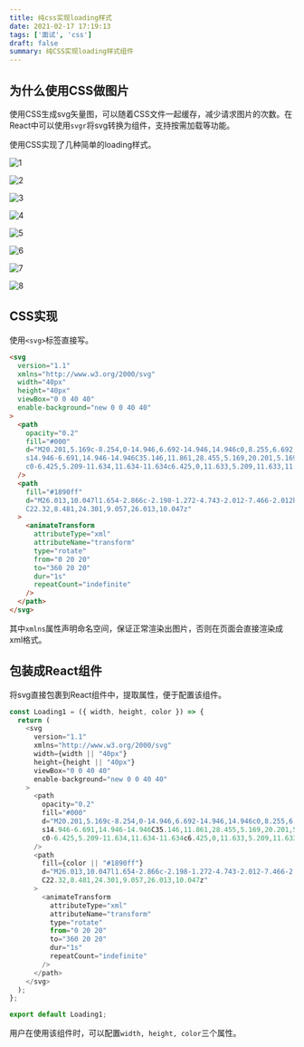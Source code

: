 ```yaml
---
title: 纯css实现loading样式
date: 2021-02-17 17:19:13
tags: ['面试', 'css']
draft: false
summary: 纯CSS实现loading样式组件
---
```


## 为什么使用CSS做图片

使用CSS生成svg矢量图，可以随着CSS文件一起缓存，减少请求图片的次数。在React中可以使用`svgr`将svg转换为组件，支持按需加载等功能。

使用CSS实现了几种简单的loading样式。

![1](/static/纯css实现loading样式/1.svg)

![2](/static/纯css实现loading样式/2.svg)

![3](/static/纯css实现loading样式/3.svg)

![4](/static/纯css实现loading样式/4.svg)

![5](/static/纯css实现loading样式/5.svg)

![6](/static/纯css实现loading样式/6.svg)

![7](/static/纯css实现loading样式/7.svg)

![8](/static/纯css实现loading样式/8.svg)

## CSS实现

使用`<svg>`标签直接写。

``` html
<svg
  version="1.1"
  xmlns="http://www.w3.org/2000/svg"
  width="40px"
  height="40px"
  viewBox="0 0 40 40"
  enable-background="new 0 0 40 40"
>
  <path
    opacity="0.2"
    fill="#000"
    d="M20.201,5.169c-8.254,0-14.946,6.692-14.946,14.946c0,8.255,6.692,14.946,14.946,14.946
    s14.946-6.691,14.946-14.946C35.146,11.861,28.455,5.169,20.201,5.169z M20.201,31.749c-6.425,0-11.634-5.208-11.634-11.634
    c0-6.425,5.209-11.634,11.634-11.634c6.425,0,11.633,5.209,11.633,11.634C31.834,26.541,26.626,31.749,20.201,31.749z"
  />
  <path
    fill="#1890ff"
    d="M26.013,10.047l1.654-2.866c-2.198-1.272-4.743-2.012-7.466-2.012h0v3.312h0
    C22.32,8.481,24.301,9.057,26.013,10.047z"
  >
    <animateTransform
      attributeType="xml"
      attributeName="transform"
      type="rotate"
      from="0 20 20"
      to="360 20 20"
      dur="1s"
      repeatCount="indefinite"
    />
  </path>
</svg>
```

其中`xmlns`属性声明命名空间，保证正常渲染出图片，否则在页面会直接渲染成xml格式。

## 包装成React组件

将svg直接包裹到React组件中，提取属性，便于配置该组件。

``` js
const Loading1 = ({ width, height, color }) => {
  return (
    <svg
      version="1.1"
      xmlns="http://www.w3.org/2000/svg"
      width={width || "40px"}
      height={height || "40px"}
      viewBox="0 0 40 40"
      enable-background="new 0 0 40 40"
    >
      <path
        opacity="0.2"
        fill="#000"
        d="M20.201,5.169c-8.254,0-14.946,6.692-14.946,14.946c0,8.255,6.692,14.946,14.946,14.946
        s14.946-6.691,14.946-14.946C35.146,11.861,28.455,5.169,20.201,5.169z M20.201,31.749c-6.425,0-11.634-5.208-11.634-11.634
        c0-6.425,5.209-11.634,11.634-11.634c6.425,0,11.633,5.209,11.633,11.634C31.834,26.541,26.626,31.749,20.201,31.749z"
      />
      <path
        fill={color || "#1890ff"}
        d="M26.013,10.047l1.654-2.866c-2.198-1.272-4.743-2.012-7.466-2.012h0v3.312h0
        C22.32,8.481,24.301,9.057,26.013,10.047z"
      >
        <animateTransform
          attributeType="xml"
          attributeName="transform"
          type="rotate"
          from="0 20 20"
          to="360 20 20"
          dur="1s"
          repeatCount="indefinite"
        />
      </path>
    </svg>
  );
};

export default Loading1;
```

用户在使用该组件时，可以配置`width, height, color`三个属性。